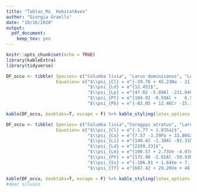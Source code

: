 ```yaml
---
title: "Tablas_Ms_ HabitatAves"
author: "Giorgia Graells"
date: "10/16/2020"
output: 
  pdf_document: 
    keep_tex: yes
---
```


```r
knitr::opts_chunk$set(echo = TRUE)
library(kableExtra)
library(tidyverse)
```

```r
DF_occu <- tibble( Species= c("Columba livia", "Larus dominicanus", "Leucophaeus pipixcan", "Pelecanus thagus", "Phalacrocorax bougainvillii"), 
                   Equation= c("$\\psi_{Cl} = e^{-39.76 + 45.23Na - 21.04Gr + 44.82Sa}$",
                               "$\\psi_{Ld} = e^{12.45}$", 
                               "$\\psi_{Lp} = e^{47.82 -5.09Al -231.04Gr + 5.74Oc + 	4.40Pa}$", 
                               "$\\psi_{Pt} = e^{104.91 -0.59Al +	6.56Na	-2.93Sh -18.98Sa}$", 
                               "$\\psi_{Pb} = e^{-82.05 + 12.46Cr -15.13Gr + 	1.38Oc}$"))

kable(DF_occu, booktabs=T, escape = F) %>% kable_styling(latex_options = "basic") %>% column_spec(column = 1, italic = T)

```


```r
DF_occu <- tibble( Species= c("Columba livia","Coragyps atratus", "Larosterna inca", "Larus dominicanus", "Leucophaeus modestus", "Pelecanus thagus", "Sephanoides sephaniodes", "Turdus falcklandii"), 
                   Equation= c("$\\psi_{Cl} = e^{-1.77 + 1.83Sa}$", 
                               "$\\psi_{Ca} = e^{7.57 -3.29Pa +	33.80Sa}$", 
                               "$\\psi_{Li} = e^{140.42 -2.38Al	-92.31Na -38.88Sa}$", 
                               "$\\psi_{Ld} = e^{2289.33}$",
                               "$\\psi_{Lm} = e^{190.57 + 2.73Ve -4.07Al -134.07Gr +	20.05Sa}$", 
                               "$\\psi_{Pt} = e^{172.98 -2.01Al	-50.93Na -165.09Gr +	2.47Oc}$", 
                               "$\\psi_{Ss} = e^{-106.91 + 1.64Ve +	7.14Al -43.91Na +	5.09Sh -24.45Tr}$", 
                               "$\\psi_{Tf} = e^{687.42 + 29.20Ve +	48.41Al -34.88Oc	-505.66Gs +	59.49Tr -4.94Pa +	283.63Sa -51.82Tr}$"))

kable(DF_occu, booktabs=T, escape = F) %>% kable_styling(latex_options = "basic") %>% column_spec(column = 1, italic = T)
#dear silvain
```